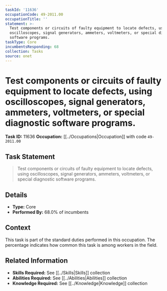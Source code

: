 ```yaml
---
taskId: '11636'
occupationCode: 49-2011.00
occupationTitle: ''
statement: >-
  Test components or circuits of faulty equipment to locate defects, using
  oscilloscopes, signal generators, ammeters, voltmeters, or special diagnostic
  software programs.
taskType: Core
incumbentsResponding: 68
collection: Tasks
source: onet
---
```

# Test components or circuits of faulty equipment to locate defects, using oscilloscopes, signal generators, ammeters, voltmeters, or special diagnostic software programs.

**Task ID:** 11636
**Occupation:** [[../Occupations|Occupation]] with code `49-2011.00`

## Task Statement

> Test components or circuits of faulty equipment to locate defects, using oscilloscopes, signal generators, ammeters, voltmeters, or special diagnostic software programs.

## Details

- **Type:** Core
- **Performed By:** 68.0% of incumbents

## Context

This task is part of the standard duties performed in this occupation. The percentage indicates how common this task is among workers in the field.

## Related Information

- **Skills Required:** See [[../Skills|Skills]] collection
- **Abilities Required:** See [[../Abilities|Abilities]] collection
- **Knowledge Required:** See [[../Knowledge|Knowledge]] collection
